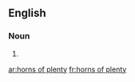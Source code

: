 ==English==

===Noun===
{{head|en|noun plural form|head=[[horns]] of [[plenty]]}}

# {{plural of|horn of plenty|lang=en}}

[[ar:horns of plenty]]
[[fr:horns of plenty]]